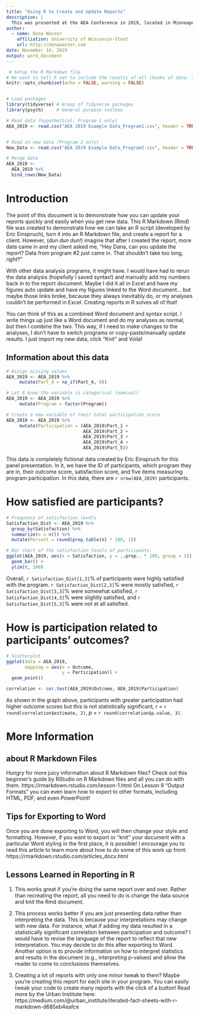 ---
title: "Using R to Create and Update Reports"
description: |
  This was presented at the AEA Conference in 2019, located in Minneapolis, MN, in the "Benefits of learning R: A guide to getting started individually and as an organization" session. This builds off the code developed by Eric Einspruch of ELE Consulting, LLC for the panel session.
author:
  - name: Dana Wanzer
    affiliation: University of Wisconsin-Stout
    url: http://danawanzer.com
date: November 14, 2019
output: word_document
---

```{r setup, include=FALSE}
 # Setup the R Markdown file
# We want to tell R not to include the results of all chunks of data. These grey code chunks won't show up in our Word document!
knitr::opts_chunk$set(echo = FALSE, warning = FALSE)


# Load packages
library(tidyverse) # Group of Tidyverse packages
library(psych)     # General purpose toolbox

# Read data (hypothetical; Program 1 only)
AEA_2019 <- read.csv("AEA 2019 Example Data_Program1.csv", header = TRUE)


# Read in new data (Program 2 only)
New_Data <- read.csv("AEA 2019 Example Data_Program2.csv", header = TRUE, fileEncoding = "UTF-8-BOM")

# Merge data
AEA_2019 <-
  AEA_2019 %>%
  bind_rows(New_Data)
```

# Introduction
The point of this document is to demonstrate how you can update your reports quickly and easily when you get new data. This R Markdown (Rmd) file was created to demonstrate how we can take an R script (developed by Eric Einspruch), turn it into an R Markdown file, and create a report for a client. However, (*dun dun dun!*) imagine that after I created the report, more data came in and my client asked me, "Hey Dana, can you update the report? Data from program #2 just came in. That shouldn't take too long, *right*?"

With other data analysis programs, it might have. I would have had to rerun the data analysis (hopefully I saved syntax!) and manually add my numbers back in to the report document. Maybe I did it all in Excel and have my figures auto update and have my figures linked to the Word document... but maybe those links broke, because they always inevitably do, or my analyses couldn't be performed in Excel. Creating reports in R solves all of that! 

You can think of this as a combined Word document and syntax script. I write things up just like a Word document and do my analyses as normal, but then I combine the two. This way, if I need to make changes to the analyses, I don't have to switch programs or copy-paste/manually update results. I just import my new data, click "Knit" and Voila!

## Information about this data

```{r}
# Assign missing values
AEA_2019 <- AEA_2019 %>% 
     mutate(Part_4 = na_if(Part_4, 9))

# Let R know the variable is categorical (nominal)
AEA_2019 <- AEA_2019 %>% 
     mutate(Program = factor(Program))

# Create a new variable of their total participation score
AEA_2019 <- AEA_2019 %>% 
     mutate(Participation = (AEA_2019$Part_1 + 
                             AEA_2019$Part_2 + 
                             AEA_2019$Part_3 + 
                             AEA_2019$Part_4 +
                             AEA_2019$Part_5))
```

This data is completely fictional data created by Eric Einspruch for this panel presentation. In it, we have the ID of participants, which program they are in, their outcome score, satisfaction score, and five items measuring program participation. In this data, there are `r nrow(AEA_2019)` participants.

# How satisfied are participants?

```{r}
# Frequency of satisfaction levels
Satisfaction_Dist <- AEA_2019 %>% 
  group_by(Satisfaction) %>% 
  summarize(n = n()) %>% 
  mutate(Percent = round(prop.table(n) * 100, 1)) 

# Bar chart of the satisfaction levels of participants. 
ggplot(AEA_2019, aes(x = Satisfaction, y = ..prop.. * 100, group = 1)) +
  geom_bar() +
  ylim(0, 100)
```

Overall, `r Satisfaction_Dist[1,3]`% of participants were highly satisfied with the program. `r Satisfaction_Dist[2,3]`% were mostly satisfied, `r Satisfaction_Dist[3,3]`% were somewhat satisfied, `r Satisfaction_Dist[4,3]`% were slightly satisfied, and `r Satisfaction_Dist[5,3]`% were not at all satisfied. 

# How is participation related to participants' outcomes?

```{r}
# Scatterplot
ggplot(data = AEA_2019, 
       mapping = aes(x = Outcome, 
                     y = Participation)) +
  geom_point()

correlation <- cor.test(AEA_2019$Outcome, AEA_2019$Participation)
```

As shown in the graph above, participants with greater participation had higher outcome scores but this is not statistically significant, *r* = `r round(correlation$estimate, 2)`, *p* = `r round(correlation$p.value, 3)`.

# More Information 

## about R Markdown Files

Hungry for more juicy information about R Markdown files? Check out this beginner's guide by RStudio on R Markdown files and all you can do with them. https://rmarkdown.rstudio.com/lesson-1.html On Lesson 9 "Output Formats" you can even learn how to export to other formats, including HTML, PDF, and even PowerPoint!

## Tips for Exporting to Word

Once you are done exporting to Word, you will then change your style and formatting. However, if you want to export or "knit" your document with a particular Word styling in the first place, it is possible! I encourage you to read this article to learn more about how to do some of this work up front: https://rmarkdown.rstudio.com/articles_docx.html

## Lessons Learned in Reporting in R

1. This works great if you're doing the same report over and over. Rather than recreating the report, all you need to do is change the data source and knit the Rmd document.

2. This process works better if you are just presenting data rather than interpreting the data. This is because your interpretations may change with new data. For instance, what if adding my data resulted in a statistically significant correlation between participation and outcome? I would have to revise the language of the report to reflect that new interpretation. You may decide to do this after exporting to Word. Another option is to provide information on *how* to interpret statistics and results in the document (e.g., interpreting p-values) and allow the reader to come to conclusions themselves.

3. Creating a lot of reports with only one minor tweak to them? Maybe you're creating this report for each site in your program. You can easily tweak your code to create many reports with the click of a button! Read more by the Urban Institute here: https://medium.com/@urban_institute/iterated-fact-sheets-with-r-markdown-d685eb4eafce